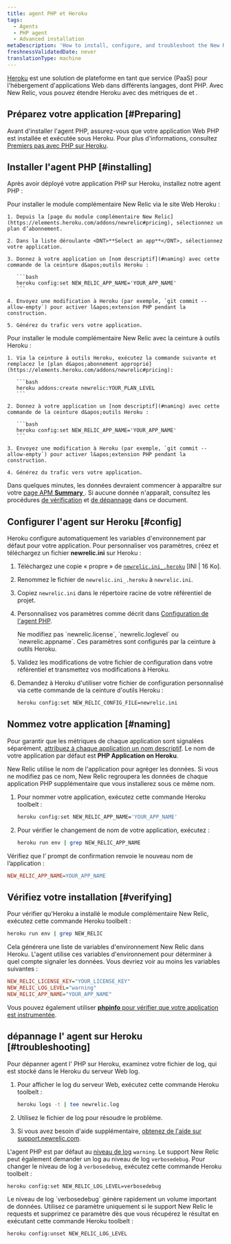 ```yaml
---
title: agent PHP et Heroku
tags:
  - Agents
  - PHP agent
  - Advanced installation
metaDescription: 'How to install, configure, and troubleshoot the New Relic PHP agent on Heroku.'
freshnessValidatedDate: never
translationType: machine
---
```


[Heroku](https://www.heroku.com/) est une solution de plateforme en tant que service (PaaS) pour l&apos;hébergement d&apos;applications Web dans différents langages, dont PHP. Avec New Relic, vous pouvez étendre Heroku avec des métriques de [<InlinePopover type="apm" />](/docs/apm/new-relic-apm/getting-started/welcome-new-relic-apm)et [<InlinePopover type="browser" />](/docs/browser/new-relic-browser/getting-started/new-relic-browser).

## Préparez votre application [#Preparing]

Avant d&apos;installer l&apos;agent PHP, assurez-vous que votre application Web PHP est installée et exécutée sous Heroku. Pour plus d&apos;informations, consultez [Premiers pas avec PHP sur Heroku](//devcenter.heroku.com/articles/getting-started-with-php).

## Installer l&apos;agent PHP [#installing]

Après avoir déployé votre application PHP sur Heroku, installez notre agent PHP :

<CollapserGroup>
  <Collapser id="via_heroku" title="Via le site Web Heroku">
    Pour installer le module complémentaire New Relic via le site Web Heroku :

    1. Depuis la [page du module complémentaire New Relic](https://elements.heroku.com/addons/newrelic#pricing), sélectionnez un plan d’abonnement.

    2. Dans la liste déroulante <DNT>**Select an app**</DNT>, sélectionnez votre application.

    3. Donnez à votre application un [nom descriptif](#naming) avec cette commande de la ceinture d&apos;outils Heroku :

       ```bash
       heroku config:set NEW_RELIC_APP_NAME='YOUR_APP_NAME'
       ```

    4. Envoyez une modification à Heroku (par exemple, `git commit --allow-empty`) pour activer l&apos;extension PHP pendant la construction.

    5. Générez du trafic vers votre application.
  </Collapser>

  <Collapser id="via_toolbelt" title="Ceinture à outils Via Heroku">
    Pour installer le module complémentaire New Relic avec la ceinture à outils Heroku :

    1. Via la ceinture à outils Heroku, exécutez la commande suivante et remplacez le [plan d&apos;abonnement approprié](https://elements.heroku.com/addons/newrelic#pricing):

       ```bash
       heroku addons:create newrelic:YOUR_PLAN_LEVEL
       ```

    2. Donnez à votre application un [nom descriptif](#naming) avec cette commande de la ceinture d&apos;outils Heroku :

       ```bash
       heroku config:set NEW_RELIC_APP_NAME='YOUR_APP_NAME'
       ```

    3. Envoyez une modification à Heroku (par exemple, `git commit --allow-empty`) pour activer l&apos;extension PHP pendant la construction.

    4. Générez du trafic vers votre application.
  </Collapser>
</CollapserGroup>

Dans quelques minutes, les données devraient commencer à apparaître sur votre [page APM <DNT>**Summary**</DNT> ](/docs/apm/applications-menu/monitoring/apm-overview-page). Si aucune donnée n&apos;apparaît, consultez les procédures [de vérification](#verifying) et [de dépannage](#troubleshooting) dans ce document.

## Configurer l&apos;agent sur Heroku [#config]

Heroku configure automatiquement les variables d&apos;environnement par défaut pour votre application. Pour personnaliser vos paramètres, créez et téléchargez un fichier <DNT>**newrelic.ini**</DNT> sur Heroku :

1. Téléchargez une copie « propre » de [`newrelic.ini_.heroku`](./files/newrelic.ini_.heroku) \[INI | 16 Ko].

2. Renommez le fichier de `newrelic.ini_.heroku` à `newrelic.ini`.

3. Copiez `newrelic.ini` dans le répertoire racine de votre référentiel de projet.

4. Personnalisez vos paramètres comme décrit dans [Configuration de l&apos;agent PHP](/docs/agents/php-agent/configuration/php-agent-configuration).

   <Callout variant="caution">
     Ne modifiez pas `newrelic.license`, `newrelic.loglevel` ou `newrelic.appname`. Ces paramètres sont configurés par la ceinture à outils Heroku.
   </Callout>

5. Validez les modifications de votre fichier de configuration dans votre référentiel et transmettez vos modifications à Heroku.

6. Demandez à Heroku d&apos;utiliser votre fichier de configuration personnalisé via cette commande de la ceinture d&apos;outils Heroku :

   ```bash
   heroku config:set NEW_RELIC_CONFIG_FILE=newrelic.ini
   ```

## Nommez votre application [#naming]

Pour garantir que les métriques de chaque application sont signalées séparément, [attribuez à chaque application un nom descriptif](/docs/apm/new-relic-apm/installation-configuration/naming-your-application#app-name). Le nom de votre application par défaut est <DNT>**PHP Application on Heroku**</DNT>.

New Relic utilise le nom de l&apos;application pour agréger les données. Si vous ne modifiez pas ce nom, New Relic regroupera les données de chaque application PHP supplémentaire que vous installerez sous ce même nom.

1. Pour nommer votre application, exécutez cette commande Heroku toolbelt :

   ```bash
   heroku config:set NEW_RELIC_APP_NAME='YOUR_APP_NAME'
   ```

2. Pour vérifier le changement de nom de votre application, exécutez :

   ```bash
   heroku run env | grep NEW_RELIC_APP_NAME
   ```

Vérifiez que l’ prompt de confirmation renvoie le nouveau nom de l’application :

```ini
NEW_RELIC_APP_NAME=YOUR_APP_NAME
```

## Vérifiez votre installation [#verifying]

Pour vérifier qu&apos;Heroku a installé le module complémentaire New Relic, exécutez cette commande Heroku toolbelt :

```bash
heroku run env | grep NEW_RELIC
```

Cela générera une liste de variables d&apos;environnement New Relic dans Heroku. L&apos;agent utilise ces variables d&apos;environnement pour déterminer à quel compte signaler les données. Vous devriez voir au moins les variables suivantes :

```ini
NEW_RELIC_LICENSE_KEY="YOUR_LICENSE_KEY"
NEW_RELIC_LOG_LEVEL="warning"
NEW_RELIC_APP_NAME="YOUR_APP_NAME"
```

Vous pouvez également utiliser [<DNT>**phpinfo**</DNT> pour vérifier que votre application est instrumentée](/docs/agents/php-agent/troubleshooting/using-phpinfo-verify-php).

## dépannage l&apos; agent sur Heroku [#troubleshooting]

Pour dépanner agent l&apos; PHP sur Heroku, examinez votre fichier de log, qui est stocké dans le Heroku du serveur Web log.

1. Pour afficher le log du serveur Web, exécutez cette commande Heroku toolbelt :

   ```bash
   heroku logs -t | tee newrelic.log
   ```

2. Utilisez le fichier de log pour résoudre le problème.

3. Si vous avez besoin d&apos;aide supplémentaire, [obtenez de l&apos;aide sur support.newrelic.com](https://support.newrelic.com).

L&apos;agent PHP est par défaut au [niveau de log](/docs/agents/php-agent/configuration/php-agent-configuration#inivar-loglevel) `warning`. Le support New Relic peut également demander un log au niveau de log `verbosedebug`. Pour changer le niveau de log à `verbosedebug`, exécutez cette commande Heroku toolbelt :

```bash
heroku config:set NEW_RELIC_LOG_LEVEL=verbosedebug
```

<Callout variant="caution">
  Le niveau de log `verbosedebug` génère rapidement un volume important de données. Utilisez ce paramètre uniquement si le support New Relic le requests et supprimez ce paramètre dès que vous récupérez le résultat en exécutant cette commande Heroku toolbelt :

  ```bash
  heroku config:unset NEW_RELIC_LOG_LEVEL
  ```
</Callout>

<InstallFeedback />